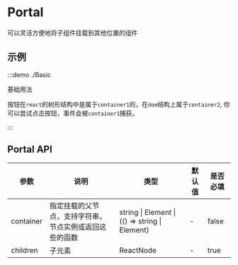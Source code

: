 # Portal

可以灵活方便地将子组件挂载到其他位置的组件

## 示例

:::demo ./Basic

基础用法

按钮在`react`的树形结构中是属于`container1`的，在`dom`结构上属于`container2`, 你可以尝试点击按钮，事件会被`container1`捕获。

:::

## Portal API

| 参数 | 说明 | 类型 | 默认值 | 是否必填 |
| --- | --- | --- | --- | --- |
| container | 指定挂载的父节点，支持字符串，节点实例或返回这些的函数 | string \| Element \| (() => string \| Element) | - | false |
| children | 子元素 | ReactNode | - | true |
